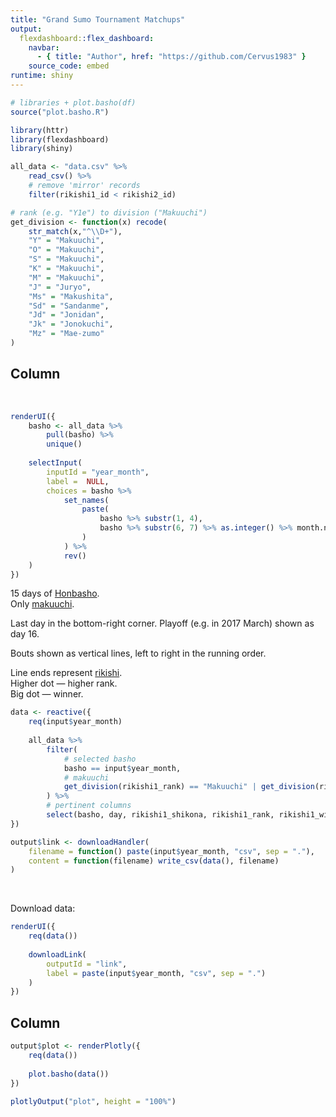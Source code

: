 ```yaml
---
title: "Grand Sumo Tournament Matchups"
output: 
  flexdashboard::flex_dashboard:
    navbar:
      - { title: "Author", href: "https://github.com/Cervus1983" }
    source_code: embed
runtime: shiny
---
```


```r
# libraries + plot.basho(df)
source("plot.basho.R")
```

```r
library(httr)
library(flexdashboard)
library(shiny)
```

```r
all_data <- "data.csv" %>% 
	read_csv() %>% 
	# remove 'mirror' records
	filter(rikishi1_id < rikishi2_id)
```

```r
# rank (e.g. "Y1e") to division ("Makuuchi")
get_division <- function(x) recode(
	str_match(x,"^\\D+"),
	"Y" = "Makuuchi",
	"O" = "Makuuchi",
	"S" = "Makuuchi",
	"K" = "Makuuchi",
	"M" = "Makuuchi",
	"J" = "Juryo",
	"Ms" = "Makushita",
	"Sd" = "Sandanme",
	"Jd" = "Jonidan",
	"Jk" = "Jonokuchi",
	"Mz" = "Mae-zumo"
)
```

Column {.sidebar}
-----------------------------------------------------------------------

&nbsp;

```r
renderUI({
	basho <- all_data %>% 
		pull(basho) %>% 
		unique()
	
	selectInput(
		inputId = "year_month",
		label =  NULL,
		choices = basho %>% 
			set_names(
				paste(
					basho %>% substr(1, 4),
					basho %>% substr(6, 7) %>% as.integer() %>% month.name[.]
				)
			) %>% 
			rev()
	)
})
```

15 days of [Honbasho](https://en.wikipedia.org/wiki/Honbasho).<br>Only [makuuchi](https://en.wikipedia.org/wiki/Makuuchi).

Last day in the bottom-right corner. Playoff (e.g. in 2017 March) shown as day 16.

Bouts shown as vertical lines, left to right in the running order.

Line ends represent [rikishi](https://en.wikipedia.org/wiki/Rikishi).<br>Higher dot --- higher rank.<br>Big dot --- winner.

```r
data <- reactive({
	req(input$year_month)
	
	all_data %>% 
		filter(
			# selected basho
			basho == input$year_month,
			# makuuchi
			get_division(rikishi1_rank) == "Makuuchi" | get_division(rikishi2_rank) == "Makuuchi"
		) %>% 
		# pertinent columns
		select(basho, day, rikishi1_shikona, rikishi1_rank, rikishi1_win, kimarite, rikishi2_win, rikishi2_shikona, rikishi2_rank)
})
```

```r
output$link <- downloadHandler(
	filename = function() paste(input$year_month, "csv", sep = "."),
	content = function(filename) write_csv(data(), filename)
)
```

&nbsp;

Download data:

```r
renderUI({
	req(data())
	
	downloadLink(
		outputId = "link",
		label = paste(input$year_month, "csv", sep = ".")
	)
})
```


Column
-----------------------------------------------------------------------

```r
output$plot <- renderPlotly({
	req(data())
	
	plot.basho(data())
})
```

```r
plotlyOutput("plot", height = "100%")
```
